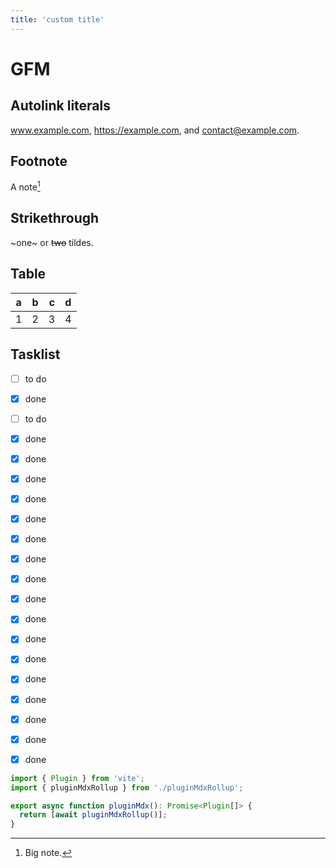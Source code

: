 ```yaml
---
title: 'custom title'
---
```


# GFM

## Autolink literals

www.example.com, https://example.com, and contact@example.com.

## Footnote

A note[^1]

[^1]: Big note.

## Strikethrough

~one~ or ~~two~~ tildes.

## Table

| a   | b    |    c |   d   |
| --- | :--- | ---: | :---: |
| 1   | 2    |    3 |   4   |

## Tasklist

- [ ] to do
- [x] done
- [ ] to do
- [x] done
- [x] done
- [x] done
- [x] done
- [x] done
- [x] done
- [x] done
- [x] done
- [x] done
- [x] done
- [x] done
- [x] done
- [x] done
- [x] done
- [x] done
- [x] done
- [x] done


```ts
import { Plugin } from 'vite';
import { pluginMdxRollup } from './pluginMdxRollup';

export async function pluginMdx(): Promise<Plugin[]> {
  return [await pluginMdxRollup()];
}
```